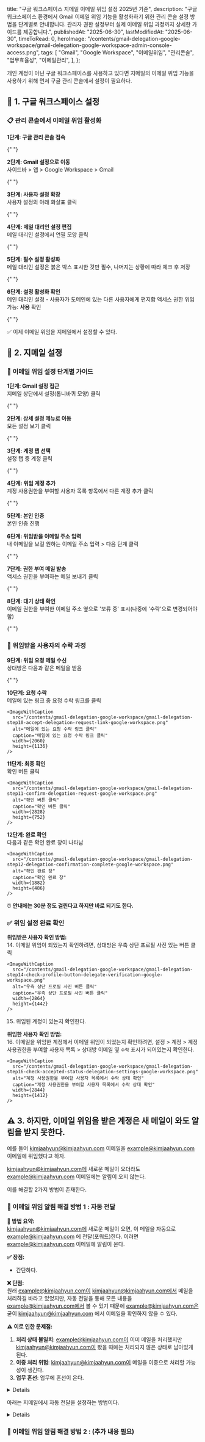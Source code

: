 
  title: "구글 워크스페이스 지메일 이메일 위임 설정 2025년 기준",
  description:
    "구글 워크스페이스 환경에서 Gmail 이메일 위임 기능을 활성화하기 위한 관리 콘솔 설정 방법을 단계별로 안내합니다. 관리자 권한 설정부터 실제 이메일 위임 과정까지 상세한 가이드를 제공합니다.",
  publishedAt: "2025-06-30",
  lastModifiedAt: "2025-06-30",
  timeToRead: 0,
  heroImage:
    "/contents/gmail-delegation-google-workspace/gmail-delegation-google-workspace-admin-console-access.png",
  tags: [
    "Gmail",
    "Google Workspace",
    "이메일위임",
    "관리콘솔",
    "업무효율성",
    "이메일관리",
  ],
};

개인 계정이 아닌 구글 워크스페이스를 사용하고 있다면 지메일의 이메일 위임 기능을 사용하기 위해 먼저 구글 관리 콘솔에서 설정이 필요하다.

## 🔧 1. 구글 워크스페이스 설정

### 📋 관리 콘솔에서 이메일 위임 활성화

**1단계: 구글 관리 콘솔 접속**

{" "}

<ImageWithCaption
  src="/contents/gmail-delegation-google-workspace/gmail-delegation-google-workspace-admin-console-access.png"
  alt="구글 관리 콘솔 접속"
  caption="구글 관리 콘솔 접속"
  width={1780}
  height={1086}
/>

**2단계: Gmail 설정으로 이동**  
사이드바 > 앱 > Google Workspace > Gmail

{" "}

<ImageWithCaption
  src="/contents/gmail-delegation-google-workspace/google-workspace-admin-gmail-settings-navigation.png"
  alt="구글 관리 콘솔 Gmail 설정 네비게이션"
  caption="사이드바 > 앱 > Google Workspace > Gmail"
  width={1624}
  height={1338}
/>

**3단계: 사용자 설정 확장**  
사용자 설정의 아래 화살표 클릭

{" "}

<ImageWithCaption
  src="/contents/gmail-delegation-google-workspace/gmail-delegation-user-settings-google-workspace-admin.png"
  alt="사용자 설정 화살표 클릭"
  caption="사용자 설정의 아래 화살표 클릭"
  width={2830}
  height={1212}
/>

**4단계: 메일 대리인 설정 편집**  
메일 대리인 설정에서 연필 모양 클릭

{" "}

<ImageWithCaption
  src="/contents/gmail-delegation-google-workspace/gmail-delegation-settings-enable-google-workspace-admin.png"
  alt="메일 대리인 설정 편집"
  caption="메일 대리인 설정에서 연필 모양 클릭"
  width={2860}
  height={1186}
/>

**5단계: 필수 설정 활성화**  
메일 대리인 설정은 붉은 박스 표시한 것만 필수, 나머지는 상황에 따라 체크 후 저장

{" "}

<ImageWithCaption
  src="/contents/gmail-delegation-google-workspace/enable-gmail-mail-delegation-save-settings-google-workspace.png"
  alt="메일 대리인 설정 저장"
  caption="메일 대리인 설정 저장"
  width={2868}
  height={1406}
/>

**6단계: 설정 활성화 확인**  
메인 대리인 설정 - 사용자가 도메인에 있는 다른 사용자에게 편지함 액세스 권한 위임 가능: **사용** 확인

{" "}

<ImageWithCaption
  src="/contents/gmail-delegation-google-workspace/gmail-mail-delegation-enabled-status-google-workspace-admin.png"
  alt="메일 대리인 설정 활성화 확인"
  caption="메일 대리인 설정 활성화 상태 확인"
  width={2850}
  height={1228}
/>

✅ 이제 이메일 위임을 지메일에서 설정할 수 있다.

## 📧 2. 지메일 설정

### 🔄 이메일 위임 설정 단계별 가이드

**1단계: Gmail 설정 접근**  
지메일 상단에서 설정(톱니바퀴 모양) 클릭

{" "}

<ImageWithCaption
  src="/contents/gmail-delegation-google-workspace/gmail-delegation-step01-settings-icon-google-workspace.png"
  alt="지메일 위임 설정"
  caption="지메일 설정"
  width={2862}
  height={678}
/>

**2단계: 상세 설정 메뉴로 이동**  
모든 설정 보기 클릭

{" "}

<ImageWithCaption
  src="/contents/gmail-delegation-google-workspace/gmail-delegation-step02-view-all-settings-google-workspace.png"
  alt="지메일 위임 설정 모든 설정 보기 클릭"
  caption="지메일 설정 > 모든 설정 보기 클릭"
  width={840}
  height={730}
/>

**3단계: 계정 탭 선택**  
설정 탭 중 계정 클릭

{" "}

<ImageWithCaption
  src="/contents/gmail-delegation-google-workspace/gmail-delegation-step03-account-tab-delegate-access-settings.png"
  alt="지메일 위임 설정 계정 탭 클릭"
  caption="지메일 설정 > 계정 탭 클릭"
  width={2740}
  height={1502}
/>

**4단계: 위임 계정 추가**  
계정 사용권한을 부여할 사용자 목록 항목에서 다른 계정 추가 클릭

{" "}

<ImageWithCaption
  src="/contents/gmail-delegation-google-workspace/gmail-delegation-step04-add-delegate-account-google-workspace.png"
  alt="지메일 위임 설정 계정 사용권한을 부여할 사용자 목록 항목에서 다른 계정 추가 클릭"
  caption="지메일 설정 > 계정 탭 > 계정 사용권한을 부여할 사용자 목록 항목에서 다른 계정 추가 클릭"
  width={2852}
  height={1384}
/>

**5단계: 본인 인증**  
본인 인증 진행

**6단계: 위임받을 이메일 주소 입력**  
내 이메일을 보길 원하는 이메일 주소 입력 > 다음 단계 클릭

{" "}

<ImageWithCaption
  src="/contents/gmail-delegation-google-workspace/gmail-delegation-step06-enter-email-address-google-workspace.png"
  alt="이메일 주소 입력 화면"
  caption="내 이메일을 보길 원하는 이메일 주소 입력"
  width={1212}
  height={374}
/>

**7단계: 권한 부여 메일 발송**  
액세스 권한을 부여하는 메일 보내기 클릭

{" "}

<ImageWithCaption
  src="/contents/gmail-delegation-google-workspace/gmail-delegation-step07-send-access-permission-email-google-workspace.png"
  alt="액세스 권한을 부여하는 메일 보내기 클릭"
  caption="액세스 권한을 부여하는 메일 보내기 클릭"
  width={1218}
  height={396}
/>

**8단계: 대기 상태 확인**  
이메일 권한을 부여한 이메일 주소 옆으로 '보류 중' 표시(나중에 '수락'으로 변경되어야 함)

{" "}

<ImageWithCaption
  src="/contents/gmail-delegation-google-workspace/gmail-delegation-step08-pending-status-delegate-access-google-workspace.png"
  alt="이메일 권한을 부여한 이메일 주소 옆으로 '보류 중' 표시"
  caption="이메일 권한을 부여한 이메일 주소 옆으로 '보류 중' 표시"
  width={1928}
  height={312}
/>

### 👤 위임받을 사용자의 수락 과정

**9단계: 위임 요청 메일 수신**  
상대방은 다음과 같은 메일을 받음

{" "}

<ImageWithCaption
  src="/contents/gmail-delegation-google-workspace/gmail-delegation-step09-delegation-request-email-received-google-workspace.png"
  alt="상대방이 받게 되는 위임 요청 메일"
  caption="상대방이 받게 되는 위임 요청 메일"
  width={2876}
  height={862}
/>

**10단계: 요청 수락**  
메일에 있는 링크 중 요청 수락 링크를 클릭

    <ImageWithCaption
      src="/contents/gmail-delegation-google-workspace/gmail-delegation-step10-accept-delegation-request-link-google-workspace.png"
      alt="메일에 있는 요청 수락 링크 클릭"
      caption="메일에 있는 요청 수락 링크 클릭"
      width={2060}
      height={1136}
    />

**11단계: 최종 확인**  
확인 버튼 클릭

    <ImageWithCaption
      src="/contents/gmail-delegation-google-workspace/gmail-delegation-step11-confirm-delegation-request-google-workspace.png"
      alt="확인 버튼 클릭"
      caption="확인 버튼 클릭"
      width={2828}
      height={752}
    />

**12단계: 완료 확인**  
다음과 같은 확인 완료 창이 나타남

    <ImageWithCaption
      src="/contents/gmail-delegation-google-workspace/gmail-delegation-step12-delegation-confirmation-complete-google-workspace.png"
      alt="확인 완료 창"
      caption="확인 완료 창"
      width={1882}
      height={486}
    />

⏰ **안내에는 30분 정도 걸린다고 하지만 바로 되기도 한다.**

### ✅ 위임 설정 완료 확인

**위임받은 사용자 확인 방법:**  
14. 이메일 위임이 되었는지 확인하려면, 상대방은 우측 상단 프로필 사진 있는 버튼 클릭

    <ImageWithCaption
      src="/contents/gmail-delegation-google-workspace/gmail-delegation-step14-check-profile-button-delegate-verification-google-workspace.png"
      alt="우측 상단 프로필 사진 버튼 클릭"
      caption="우측 상단 프로필 사진 버튼 클릭"
      width={2864}
      height={1442}
    />

15. 위임된 계정이 있는지 확인한다.

    <ImageWithCaption
      src="/contents/gmail-delegation-google-workspace/gmail-delegation-step15-verify-delegated-account-list-google-workspace.png"
      alt="위임된 계정 목록 확인"
      caption="위임된 계정 목록 확인"
      width={902}
      height={1258}
    />

**위임한 사용자 확인 방법:**  
16. 이메일을 위임한 계정에서 이메일 위임이 되었는지 확인하려면, 설정 > 계정 > 계정 사용권한을 부여할 사용자 목록 > 상대방 이메일 옆 `수락` 표시가 되어있는지 확인한다.

    <ImageWithCaption
      src="/contents/gmail-delegation-google-workspace/gmail-delegation-step16-check-accepted-status-delegation-settings-google-workspace.png"
      alt="계정 사용권한을 부여할 사용자 목록에서 수락 상태 확인"
      caption="계정 사용권한을 부여할 사용자 목록에서 수락 상태 확인"
      width={2844}
      height={1412}
    />

## ⚠️ 3. 하지만, 이메일 위임을 받은 계정은 새 메일이 와도 알림을 받지 못한다.

예를 들어 kimjaahyun@kimjaahyun.com 이메일을 example@kimjaahyun.com 이메일에 위임했다고 하자.

kimjaahyun@kimjaahyun.com에 새로운 메일이 오더라도 example@kimjaahyun.com 이메일에는 알림이 오지 않는다.

이를 해결할 2가지 방법이 존재한다.

### 📧 이메일 위임 알림 해결 방법 1 : 자동 전달

**🎯 방법 요약:**  
kimjaahyun@kimjaahyun.com에 새로운 메일이 오면, 이 메일을 자동으로 example@kimjaahyun.com 에 전달(포워드)한다. 이러면 example@kimjaahyun.com 이메일에 알림이 온다.

**✅ 장점:**

- 간단하다.

**❌ 단점:**  
원래 example@kimjaahyun.com이 kimjaahyun@kimjaahyun.com에서 메일을 처리하길 바라고 있었지만, 자동 전달을 통해 모든 내용을 example@kimjaahyun.com에서 볼 수 있기 때문에 example@kimjaahyun.com은 굳이 kimjaahyun@kimjaahyun.com 에서 이메일을 확인하지 않을 수 있다.

**⚠️ 이로 인한 문제점:**

1. **처리 상태 불일치**: example@kimjaahyun.com이 이미 메일을 처리했지만 kimjaahyun@kimjaahyun.com이 봤을 때에는 처리되지 않은 상태로 남아있게 된다.
2. **이중 처리 위험**: kimjaahyun@kimjaahyun.com이 메일을 이중으로 처리할 가능성이 생긴다.
3. **업무 혼선**: 업무에 혼선이 온다.

<Details summary="💡 메일 이중 처리 예시">

1. kimjaahyun@kimjaahyun.com 이메일에 고객이 구매를 원하는 문의 메일이 들어왔다.
2. example@kimjaahyun.com 이메일에 자동 전달 설정을 통해 메일이 자동으로 전달되었다.
3. example@kimjaahyun.com을 관리하는 E는 example@kimjaahyun.com 이메일에서 메일을 읽고 답장했다.
4. kimjaahyun@kimjaahyun.com 이메일에서는 메일을 처리하지 않은 상태로 남아있다.
5. kimjaahyun@kimjaahyun.com 이메일을 뒤늦게 확인한 담당자 K는 메일을 처리하기 위해 고객에게 답장을 해주었다.
6. 고객은 두 가지 답장을 받았다.
7. 담당자 K와 E는 메일을 이중으로 처리한 사실을 나중에 알게 되었고, 시간을 낭비했다.

</Details>

아래는 지메일에서 자동 전달을 설정하는 방법이다.

<Details summary="📮 지메일 자동 전달 설정 방법">1. blah</Details>

### 🔔 이메일 위임 알림 해결 방법 2 : (추가 내용 필요)
